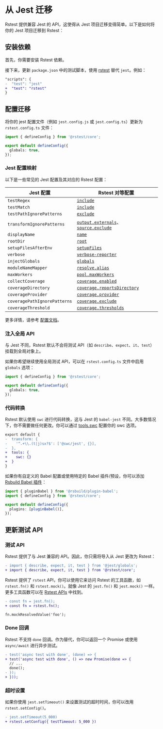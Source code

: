 # 从 Jest 迁移

Rstest 提供兼容 Jest 的 API，这使得从 Jest 项目迁移变得简单。以下是如何将你的 Jest 项目迁移到 Rstest：

## 安装依赖

首先，你需要安装 Rstest 依赖。


<PackageManagerTabs command="add @rstest/core -D" />

接下来，更新 `package.json` 中的测试脚本，使用 [rstest](/guide/basic/cli) 替代 `jest`。例如：

```diff
"scripts": {
-  "test": "jest"
+  "test": "rstest"
}
```

## 配置迁移

将你的 jest 配置文件（例如 `jest.config.js` 或 `jest.config.ts`）更新为 `rstest.config.ts` 文件：

```ts title='rstest.config.ts'
import { defineConfig } from '@rstest/core';

export default defineConfig({
  globals: true,
});
```

### Jest 配置映射

以下是一些常见的 Jest 配置及其对应的 Rstest 配置：

| Jest 配置                    | Rstest 对等配置                                                                                                    |
| ---------------------------- | ------------------------------------------------------------------------------------------------------------------ |
| `testRegex`                  | [`include`](/config/test/include)                                                                                  |
| `testMatch`                  | [`include`](/config/test/include)                                                                                  |
| `testPathIgnorePatterns`     | [`exclude`](/config/test/exclude)                                                                                  |
| `transformIgnorePatterns`    | [`output.externals`](/config/build/output#outputexternals)、[`source.exclude`](/config/build/source#sourceexclude) |
| `displayName`                | [`name`](/config/test/name)                                                                                        |
| `rootDir`                    | [`root`](/config/test/root)                                                                                        |
| `setupFilesAfterEnv`         | [`setupFiles`](/config/test/setupFiles)                                                                            |
| `verbose`                    | [`verbose-reporter`](/config/test/reporters#verbose-reporter)                                                      |
| `injectGlobals`              | [`globals`](/config/test/globals)                                                                                  |
| `moduleNameMapper`           | [`resolve.alias`](/config/build/resolve#resolvealias)                                                              |
| `maxWorkers`                 | [`pool.maxWorkers`](/config/test/pool)                                                                             |
| `collectCoverage`            | [`coverage.enabled`](/config/test/coverage#enabled)                                                                |
| `coverageDirectory`          | [`coverage.reportsDirectory`](/config/test/coverage#reportsdirectory)                                              |
| `coverageProvider`           | [`coverage.provider`](/config/test/coverage#provider)                                                              |
| `coveragePathIgnorePatterns` | [`coverage.exclude`](/config/test/coverage#exclude)                                                                |
| `coverageThreshold`          | [`coverage.thresholds`](/config/test/coverage#thresholds)                                                          |

更多详情，请参考 [配置文档](/config)。

### 注入全局 API

与 Jest 不同，Rstest 默认不会将测试 API（如 `describe`、`expect`、`it`、`test`）挂载到全局对象上。

如果你希望继续使用全局测试 API，可以在 `rstest.config.ts` 文件中启用 `globals` 选项：

```ts title='rstest.config.ts'
import { defineConfig } from '@rstest/core';

export default defineConfig({
  globals: true,
});
```

### 代码转换

Rstest 默认使用 `swc` 进行代码转换，这与 Jest 的 `babel-jest` 不同。大多数情况下，你不需要做任何更改。你可以通过 [tools.swc](/config/build/tools#toolsswc) 配置你的 swc 选项。

```diff
export default {
-  transform: {
-    '^.+\\.(t|j)sx?$': ['@swc/jest', {}],
-  },
+  tools: {
+    swc: {}
+  }
}
```

如果你有自定义的 Babel 配置或使用特定的 Babel 插件/预设，你可以添加 [Rsbuild Babel 插件](https://rsbuild.rs/zh/plugins/list/plugin-babel)：

```ts title='rstest.config.ts'
import { pluginBabel } from '@rsbuild/plugin-babel';
import { defineConfig } from '@rstest/core';

export default defineConfig({
  plugins: [pluginBabel()],
});
```

## 更新测试 API

### 测试 API

Rstest 提供了与 Jest 兼容的 API。因此，你只需将导入从 Jest 更改为 Rstest：

```diff
- import { describe, expect, it, test } from '@jest/globals';
+ import { describe, expect, it, test } from '@rstest/core';
```

Rstest 提供了 `rstest` API，你可以使用它来访问 Rstest 的工具函数，如 `rstest.fn()` 和 `rstest.mock()`。就像 Jest 的 `jest.fn()` 和 `jest.mock()` 一样。更多工具函数可以在 [Rstest APIs](/api/) 中找到。

```diff
- const fn = jest.fn();
+ const fn = rstest.fn();

fn.mockResolvedValue('foo');
```

### Done 回调

Rstest 不支持 `done` 回调。作为替代，你可以返回一个 Promise 或使用 `async/await` 进行异步测试。

```diff
- test('async test with done', (done) => {
+ test('async test with done', () => new Promise(done => {
  // ...
  done();
- });
+ }));
```

### 超时设置

如果你使用 `jest.setTimeout()` 来设置测试的超时时间，你可以改用 `rstest.setConfig()`。

```diff
- jest.setTimeout(5_000)
+ rstest.setConfig({ testTimeout: 5_000 })
```
